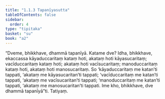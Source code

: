 ```yaml
---
title: "1.1.3 Tapanīyasutta"
tableOfContents: false
sidebar:
  order: 4
type: "tipitaka"
basket: "su"
book: "a2"
---
```



<DynamicBreadcrumb />

<Division number="3" book="a2" bookNo="15" page="51">

<Paragraph number="10" book="a2">
“Dveme, bhikkhave, dhammā tapanīyā. Katame dve? Idha, bhikkhave, ekaccassa kāyaduccaritaṃ kataṃ hoti, akataṃ hoti kāyasucaritaṃ; vacīduccaritaṃ kataṃ hoti; akataṃ hoti vacīsucaritaṃ; manoduccaritaṃ kataṃ hoti, akataṃ hoti manosucaritaṃ. So ‘kāyaduccaritaṃ me katan’ti tappati, ‘akataṃ me kāyasucaritan’ti tappati; ‘vacīduccaritaṃ me katan’ti tappati, ‘akataṃ me vacīsucaritan’ti tappati; ‘manoduccaritaṃ me katan’ti tappati, ‘akataṃ me manosucaritan’ti tappati. Ime kho, bhikkhave, dve dhammā tapanīyā”ti.

</Paragraph>
</Division>

<Paragraph number="11" type="center" book="a2">
Tatiyaṃ.
</Paragraph>